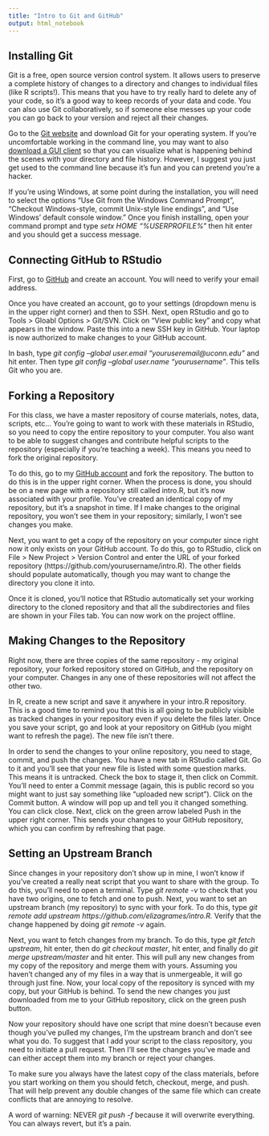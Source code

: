```yaml
---
title: "Intro to Git and GitHub"
output: html_notebook
---
```


<h2>Installing Git</h2>

Git is a free, open source version control system. It allows users to preserve a complete history of changes to a directory and changes to individual files (like R scripts!). This means that you have to try really hard to delete any of your code, so it's a good way to keep records of your data and code. You can also use Git collaboratively, so if someone else messes up your code you can go back to your version and reject all their changes. 

Go to the [Git website](https://git-scm.com/downloads) and download Git for your operating system. If you're uncomfortable working in the command line, you may want to also [download a GUI client](https://git-scm.com/downloads/guis) so that you can visualize what is happening behind the scenes with your directory and file history. However, I suggest you just get used to the command line because it's fun and you can pretend you're a hacker. 

If you're using Windows, at some point during the installation, you will need to select the options "Use Git from the Windows Command Prompt", "Checkout Windows-style, commit Unix-style line endings", and "Use Windows' default console window." Once you finish installing, open your command prompt and type <i>setx HOME "%USERPROFILE%"</i> then hit enter and you should get a success message. 

<h2>Connecting GitHub to RStudio</h2>

First, go to [GitHub](https://github.com/) and create an account. You will need to verify your email address.

Once you have created an account, go to your settings (dropdown menu is in the upper right corner) and then to SSH. Next, open RStudio and go to Tools > Gloabl Options > Git/SVN. Click on "View public key" and copy what appears in the window. Paste this into a new SSH key in GitHub. Your laptop is now authorized to make changes to your GitHub account. 

In bash, type <i>git config --global user.email "youruseremail@uconn.edu"</i> and hit enter. Then type <i>git config --global user.name "yourusername"</i>. This tells Git who you are. 

<h2>Forking a Repository</h2>
For this class, we have a master repository of course materials, notes, data, scripts, etc... You're going to want to work with these materials in RStudio, so you need to copy the entire repository to your computer. You also want to be able to suggest changes and contribute helpful scripts to the repository (especially if you're teaching a week). This means you need to fork the original repository.

To do this, go to my [GitHub account](https://github.com/elizagrames/intro.R) and fork the repository. The button to do this is in the upper right corner. When the process is done, you should be on a new page with a repository still called intro.R, but it's now associated with your profile. You've created an identical copy of my repository, but it's a snapshot in time. If I make changes to the original repository, you won't see them in your repository; similarly, I won't see changes you make. 

Next, you want to get a copy of the repository on your computer since right now it only exists on your GitHub account. To do this, go to RStudio, click on File > New Project > Version Control and enter the URL of your forked repository (https://github.com/yourusername/intro.R). The other fields should populate automatically, though you may want to change the directory you clone it into. 

Once it is cloned, you'll notice that RStudio automatically set your working directory to the cloned repository and that all the subdirectories and files are shown in your Files tab. You can now work on the project offline. 

<h2>Making Changes to the Repository</h2>

Right now, there are three copies of the same repository - my original repository, your forked repository stored on GitHub, and the repository on your computer. Changes in any one of these repositories will not affect the other two. 

In R, create a new script and save it anywhere in your intro.R repository. This is a good time to remind you that this is all going to be publicly visible as tracked changes in your repository even if you delete the files later. Once you save your script, go and look at your repository on GitHub (you might want to refresh the page). The new file isn't there. 

In order to send the changes to your online repository, you need to stage, commit, and push the changes. You have a new tab in RStudio called Git. Go to it and you'll see that your new file is listed with some question marks. This means it is untracked. Check the box to stage it, then click on Commit. You'll need to enter a Commit message (again, this is public record so you might want to just say something like "uploaded new script"). Click on the Commit button. A window will pop up and tell you it changed something. You can click close. Next, click on the green arrow labeled Push in the upper right corner. This sends your changes to your GitHub repository, which you can confirm by refreshing that page. 

<h2>Setting an Upstream Branch</h2>

Since changes in your repository don't show up in mine, I won't know if you've created a really neat script that you want to share with the group. To do this, you'll need to open a terminal. Type <i>git remote -v </i> to check that you have two origins, one to fetch and one to push. Next, you want to set an upstream branch (my repository) to sync with your fork. To do this, type <i>git remote add upstream https://github.com/elizagrames/intro.R.</i> Verify that the change happened by doing <i>git remote -v </i> again. 

Next, you want to fetch changes from my branch. To do this, type <i>git fetch upstream</i>, hit enter, then do <i>git checkout master</i>, hit enter, and finally do <i>git merge upstream/master</i> and hit enter. This will pull any new changes from my copy of the repository and merge them with yours. Assuming you haven't changed any of my files in a way that is unmergeable, it will go through just fine. Now, your local copy of the repository is synced with my copy, but your GitHub is behind. To send the new changes you just downloaded from me to your GitHub repository, click on the green push button. 

Now your repository should have one script that mine doesn't because even though you've pulled my changes, I'm the upstream branch and don't see what you do. To suggest that I add your script to the class repository, you need to initiate a pull request. Then I'll see the changes you've made and can either accept them into my branch or reject your changes. 

To make sure you always have the latest copy of the class materials, before you start working on them you should fetch, checkout, merge, and push. That will help prevent any double changes of the same file which can create conflicts that are annoying to resolve. 

A word of warning: NEVER <i>git push -f</i> because it will overwrite everything. You can always revert, but it's a pain. 